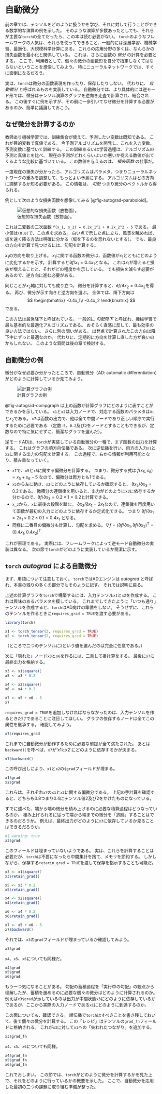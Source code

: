 # 自動微分

前の章では、テンソルをどのように扱うかを学び、それに対して行うことができる数学的な演算の例を示した。
そのような演算が多数あったとしても、それらが主要な`torch`の全てだったら、この本は読む必要がない。
`torch`のようなフレームワークの人気は、それらを使ってできること、一般的には深層学習、機械学習、最適化、大規模科学計算にある。
これらの応用分野の多くは、なんらかの損失函数を最小化と関係している。
これは、さらに函数の *微分* の計算を必要とする。
ここで、利用者として、個々の微分の函数形を自分で指定しなくてはならないということを想像してみよう。
特にニューラルネットワークでは、すぐに面倒になるだろう。

実は、`torch`は微分の函数表現を作ったり、保存したりしない。
代わりに、 *自動微分* と呼ばれるものを実装している。
自動微分では、より具体的には逆モード形では、微分はテンソル演算のグラフを逆向き走査で計算され、結合される。
この後すぐに例を示すが、その前に一歩引いてなぜ微分を計算する必要があるのか、簡単に議論しておこう。

## なぜ微分を計算するのか

教師あり機械学習では、訓練集合が使えて、予測したい変数は既知である。
これが目的変数で真値である。
今予測アルゴリズムを開発し、これを入力変数、予測変数に基づいて訓練する。
この訓練あるいは学習過程は、アルゴリズムの予測と真値とを比べ、
現在の予測がどれくらいよいか悪いか捉える数値が出てくるような比較に基づいている。
この数値を与えるのは、 *損失函数* の仕事だ。

一度現在の損失が分かったら、アルゴリズムはパラメタ、つまりニューラルネットワークの重みを調整して、もっとよい予測にする。
アルゴリズムはどの方向に調整するか知る必要がある。
この情報は、 *勾配* つまり微分のベクトルから得られる。

例として次のような損失函数を想像してみる [@fig-autograd-paraboloid]。

![仮想的な損失函数（放物面）。](images/autograd-paraboloid.png){#fig-autograd-paraboloid}

これは二変数の二次函数 `f(x_1, x_2) = 0.2x_1^2 + 0.2x_2^2 - 5` である。
最小値は`(0,0)`で、この点を求める。
白い点で示した点に立ち、風景を眺めれば、坂を速く降る方法は明確に分かる（坂を下るのを恐れないとする）。
でも、最良の方向を計算で見つけるには、勾配を計算する。

$x_1$の方向を取り上げる。
$x_1$に関する函数の微分は、函数値が$x_1$とともにどのように変化するかを示す。
計算すると$\partial f/ x_1 = 0.4x_1$となる。
これは$x_1$が増えると損失が増えることと、それがどの程度かを示している。
でも損失を減らす必要があるので、逆方向に進む必要がある。

同じことが$x_2$軸に対しても成り立つ。
微分を計算すると、$\partial f/\partial x_2 = 0.4x_2$を得る。
再び、微分が示す向きと逆方向を選ぶ。
全体では、降下方向は
$$
\begin{bmatrix}
-0.4x_1\\
-0.4x_2
\end{bmatrix}
$$
である。

この方法は最急降下と呼ばれている。
一般的に *勾配降下* と呼ばれ、機械学習で最も基本的な最適化アルゴリズムである。
おそらく直感に反して、最も効率の良い方法ではない。
さらに別の問いがある。
出発点で計算されたこの方向は降下中にずっと最適なのか。
代わりに、定期的に方向を計算し直した方が良いのかもしれない。
このような質問は後の章で検討する。

## 自動微分の例

微分がなぜ必要か分かったところで、自動微分（AD: automatic differentiation）がどのように計算しているか見てみよう。

![計算グラフの例](images/autograd-compgraph.png){#fig-autograd-compgraph}


@fig-autograd-compgraph は上の函数が計算グラフにどのように表すことができるかを示している。
`x1`と`x2`は入力ノードで、対応する函数のパラメタは$x_1$と$x_2$である。
`x7`は函数の出力で、他は全て中間ノードであり正しい順序で実行するために必要である
（定数`-5`、`0.2`及び`2`をノードとすることもできるが、定数なので特に気にせずに、簡潔なグラフを選んだ）。

逆モードADは、`torch`が実装している自動微分の一種で、まず函数の出力を計算する。
これはグラフの順方向伝播である。
次に逆伝播を行い、両方の入力`x1`と`x2`に関する出力の勾配を計算する。
この過程で、右から情報が利用可能となり、積み重なっていく。

* `x7`で、`x5`と`x6`に関する偏微分を計算する。
つまり、微分する式は $f(x_5, x_6) = x_5 + x_6 - 5$ なので、偏微分は両方とも1である。
* `x5`から左に動き、`x3`にどのように依存しているか確認すると、
$\partial x_5/ \partial x_3 = 0.2$である。
微積分の連鎖律を用いると、出力がどのように`x3`に依存するか分かるので、$\partial f/\partial x_3 = 0.2 \times 1 = 0.2$と計算できる。
* `x_3`から、`x`に最後の段階を踏む。
$\partial x_3/ \partial x_1 = 2x_1$なので、連鎖律を再度用いて函数が最初の入力にどのように依存するか定式化できる。
つまり $\partial f/\partial x_1 = 2x_1 \times 0.2 \times 0.1 = 0.4x_1$ となる。
* 同様に二番目の偏微分も計算し、勾配を求める。$\nabla f = (\partial f/\partial x_1, \partial f/\partial x_2)^\mathrm{T} = (0.4x_1, 0.4x_2)^\mathrm{T}$

これが原理である。
実際には、フレームワークによって逆モード自動微分の実装は異なる。
次の節で`torch`がどのように実装しているか簡潔に示す。

## `torch` *autograd* による自動微分

まず、用語について注意しておく。
`torch`ではADエンジンは *autograd* と呼ばれ、本書の残りの多くの部分でもそのように記す。
それでは説明に戻る。

上述の計算グラフを`torch`で構築するには、入力テンソル`x1`と`x2`を作成する。
これは興味のあるバラメタを模している。
これまでしてきたように「いつも通り」テンソルを作成すると、`torch`はAD向けの準備をしない。
そうせずに、これらのテンソルを作るときに`requires_grad = TRUE`を渡す必要がある。

```r
library(torch)

x1 <- torch_tensor(2, requires_grad = TRUE)
x2 <- torch_tensor(2, requires_grad = TRUE)
```

（ところで二つのテンソルに`2`という値を選んだのは完全に任意である。）

次に「隠れた」ノード`x3`と`x6`を作るには、二乗して掛け算をする。
最後に`x7`に最終出力を格納する。

```r
x3 <- x1$square()
x5 <- x3 * 0.2

x4 <- x2$square()
x6 <- x4 * 0.2

x7 <- x5 + x6 - 5
x7
```

`requires_grad = TRUE`を追加しなければならなかったのは、入力テンソルを作るときだけであることに注目してほしい。
グラフの依存するノードは全てこの属性を継承する。
確認してみよう。

```r
x7$requires_grad
```

これまでに自動微分が動作するために必要な前提が全て満たされた。
あとは`backward()`を呼べぱ、`x7`が'x1`と`x2`にどのように依存するかが決まる。

```r
x7$backward()
```

この呼び出しにより、`x1`と`x2`の`$grad`フィールドが埋まる。

```r
x1$grad
x2$grad
```

これらは、それぞれ`x7`の`x1`と`x2`に関する偏微分である。
上記の手計算を確認すると、どちらも0.8つまり0.4にテンソル値2及び2をかけたものになっている。

すでに述べた、端から端の微分を積み上げるのに必要な積算過程はどうなっているのか。
積み上げられるに従って端から端までの微分を「追跡」することはできるのだろうか。
例えば、最終出力がどのように`x3`に依存しているか見ることはできるだろうか。

```r
#| warning: true
x3$grad
```

このフィールドは埋まっていないようである。
実は、これらを計算することは必要だが、`torch`は不要になったら中間集計を捨て、メモリを節約する。
しかしながら、保存する`retarin_grad = TRUE`を渡して保存を指示することも可能だ。

```r
x3 <- x1$square()
x3$retain_grad()

x5 <- x3 * 0.2
x5$retain_grad()

x4 <- x2$square()
x4$retain_grad()

x6 <- x4 * 0.2
x6$retain_grad()

x7 <- x5 + x6 - 5
x7$backward()
```

それでは、`x3`の`grad`フィールドが埋まっているか確認してみよう。

```r
x3$grad
```

`x4`、`x5`、`x6`についても同様だ。

```r
x4$grad
x5$grad
x6$grad
```

もう一つ気になることがある。
勾配の蓄積過程を「実行中の勾配」の観点から理解したが、蓄積を進めるのに必要な個々の微分はどのように計算されるのか。
例えば`x3$grad`が示しているのは出力が中間状態`x3`にどのように依存しているかであるが、ここから実際の入力ノードである`x1`にどのように到達するのか。

この面についても、確認できる。
順伝播で`torch`はすべきことを書き残しておいて、後で個々の微分を計算する。
この「レシピ」はテンソルの`grad_fn`フィールドに格納される。
これが`x3`に対して`x1`への「失われたつながり」を追加する。

```r
x3$grad_fn
```

`x4`、`x5`、`x6`についても同様。

```r
x4$grad_fn
x5$grad_fn
x6$grad_fn
```

これでおしまい。
この節では、`torch`がどのように微分を計算するかを見た上で、それをどのように行っているかの概要を示した。
ここで、自動微分を応用した最初の二つの課題に取り組む準備が整った。